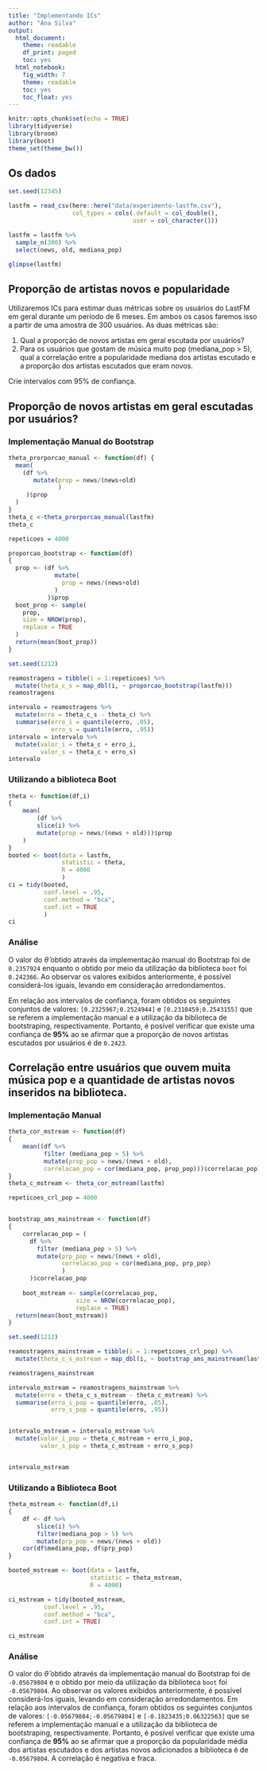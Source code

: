 ```yaml
---
title: "Implementando ICs"
author: "Ana Silva"
output:
  html_document:
    theme: readable
    df_print: paged
    toc: yes
  html_notebook:
    fig_width: 7
    theme: readable
    toc: yes
    toc_float: yes
---
```


```r
knitr::opts_chunk$set(echo = TRUE)
library(tidyverse)
library(broom)
library(boot)
theme_set(theme_bw())
```

## Os dados
```r
set.seed(12345)

lastfm = read_csv(here::here("data/experimento-lastfm.csv"), 
                  col_types = cols(.default = col_double(), 
                                   user = col_character()))

lastfm = lastfm %>% 
  sample_n(300) %>% 
  select(news, old, mediana_pop)

glimpse(lastfm)
```

## Proporção de artistas novos e popularidade

Utilizaremos ICs para estimar duas métricas sobre os usuários do LastFM em geral durante um período de 6 meses. Em ambos os casos faremos isso a partir de uma amostra de 300 usuários. As duas métricas são: 

1. Qual a proporção de novos artistas em geral escutada por usuários?
2. Para os usuários que gostam de música muito pop (mediana_pop > 5), qual a correlação entre a popularidade mediana dos artistas escutado e a proporção dos artistas escutados que eram novos.

Crie intervalos com 95% de confiança.

## Proporção de novos artistas em geral escutadas por usuários?

### Implementação Manual do Bootstrap

```r
theta_prorporcao_manual <- function(df) {
  mean(
    (df %>%
       mutate(prop = news/(news+old)
              )
     )$prop
  )
}
theta_c <-theta_prorporcao_manual(lastfm)
theta_c
```

```r
repeticoes = 4000

proporcao_bootstrap <- function(df)
{
  prop <- (df %>%
             mutate(
               prop = news/(news+old)
             )
           )$prop
  boot_prop <- sample(
    prop,
    size = NROW(prop),
    replace = TRUE
  )
  return(mean(boot_prop))
}

set.seed(1212)

reamostragens = tibble(i = 1:repeticoes) %>% 
  mutate(theta_c_s = map_dbl(i, ~ proporcao_bootstrap(lastfm)))
reamostragens

```

```r
intervalo = reamostragens %>% 
  mutate(erro = theta_c_s - theta_c) %>% 
  summarise(erro_i = quantile(erro, .05), 
            erro_s = quantile(erro, .95))
intervalo = intervalo %>% 
  mutate(valor_i = theta_c + erro_i, 
         valor_s = theta_c + erro_s)
intervalo
```


### Utilizando a biblioteca Boot

```r
theta <- function(df,i)
{
    mean(
        (df %>%
        slice(i) %>%
        mutate(prop = news/(news + old)))$prop
    )
}
booted <- boot(data = lastfm, 
               statistic = theta, 
               R = 4000
               )
ci = tidy(booted, 
          conf.level = .95,
          conf.method = "bca",
          conf.int = TRUE
          )
ci
```


### Análise

  O valor do $\hat{\theta}$ obtido através da implementação manual do Bootstrap foi de `0.2357924` enquanto o obtido por meio da utilização da biblioteca `boot` foi `0.242366`. Ao observar os valores exibidos anteriormente, é possível considerá-los iguais, levando em consideração arredondamentos.
  
  Em relação aos intervalos de confiança, foram obtidos os seguintes conjuntos de valores: `[0.2325967;0.2524944]` e `[0.2310459;0.2543155]` que se referem a implementação manual e a utilização da biblioteca de bootstraping, respectivamente.
  Portanto, é posível verificar que existe uma confiança de **95%** ao se afirmar que a proporção de novos artistas escutados por usuários é de `0.2423`.


## Correlação entre usuários que ouvem muita música pop e a quantidade de artistas novos inseridos na biblioteca.

### Implementação Manual

```r
theta_cor_mstream <- function(df)
{
    mean((df %>%
          filter (mediana_pop > 5) %>%
          mutate(prop_pop = news/(news + old),
          correlacao_pop = cor(mediana_pop, prop_pop)))$correlacao_pop)
}
theta_c_mstream <- theta_cor_mstream(lastfm)
```

```r
repeticoes_crl_pop = 4000


bootstrap_ams_mainstream <- function(df)
{
    correlacao_pop = (
      df %>%
        filter (mediana_pop > 5) %>%
        mutate(prp_pop = news/(news + old),
               correlacao_pop = cor(mediana_pop, prp_pop)
               )
      )$correlacao_pop
    
    boot_mstream <- sample(correlacao_pop,
                   size = NROW(correlacao_pop),
                   replace = TRUE)
  return(mean(boot_mstream))
}

set.seed(1212)

reamostragens_mainstream = tibble(i = 1:repeticoes_crl_pop) %>% 
  mutate(theta_c_s_mstream = map_dbl(i, ~ bootstrap_ams_mainstream(lastfm)))

reamostragens_mainstream
```

```r
intervalo_mstream = reamostragens_mainstream %>% 
  mutate(erro = theta_c_s_mstream - theta_c_mstream) %>% 
  summarise(erro_i_pop = quantile(erro, .05), 
            erro_s_pop = quantile(erro, .95))


intervalo_mstream = intervalo_mstream %>% 
  mutate(valor_i_pop = theta_c_mstream + erro_i_pop, 
         valor_s_pop = theta_c_mstream + erro_s_pop)


intervalo_mstream
```


### Utilizando a Biblioteca Boot

```r
theta_mstream <- function(df,i)
{
    df <- df %>%
        slice(i) %>%
        filter(mediana_pop > 5) %>%
        mutate(prp_pop = news/(news + old))
    cor(df$mediana_pop, df$prp_pop)
}

booted_mstream <- boot(data = lastfm,
                       statistic = theta_mstream,
                       R = 4000)

ci_mstream = tidy(booted_mstream, 
          conf.level = .95,
          conf.method = "bca",
          conf.int = TRUE)

ci_mstream
```



### Análise

 O valor do $\hat{\theta}$ obtido através da implementação manual do Bootstrap foi de `-0.05679804` e o obtido por meio da utilização da biblioteca `boot` foi `-0.05679804`. Ao observar os valores exibidos anteriormente, é possível considerá-los iguais, levando em consideração arredondamentos.
   Em relação aos intervalos de confiança, foram obtidos os seguintes conjuntos de valores: `[-0.05679804;-0.05679804]` e `[-0.1823435;0.06322563]` que se referem a implementação manual e a utilização da biblioteca de bootstraping, respectivamente.
  Portanto, é posível verificar que existe uma confiança de **95%** ao se afirmar que a proporção da popularidade média dos artistas escutados e dos artistas novos adicionados a biblioteca  é de `-0.05679804`. A correlação é negativa e fraca.
